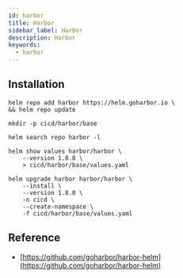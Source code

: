 ```yaml
---
id: harbor
title: Harbor
sidebar_label: Harbor
description: Harbor
keywords:
  - harbor
---
```


## Installation

```shell
helm repo add harbor https://helm.goharbor.io \
&& helm repo update
```

```shell
mkdir -p cicd/harbor/base
```

```shell
helm search repo harbor -l
```

```shell
helm show values harbor/harbor \
    --version 1.8.0 \
    > cicd/harbor/base/values.yaml
```

```shell
helm upgrade harbor harbor/harbor \
    --install \
    --version 1.8.0 \
    -n cicd \
    --create-namespace \
    -f cicd/harbor/base/values.yaml
```

## Reference

- [https://github.com/goharbor/harbor-helm](https://github.com/goharbor/harbor-helm)

